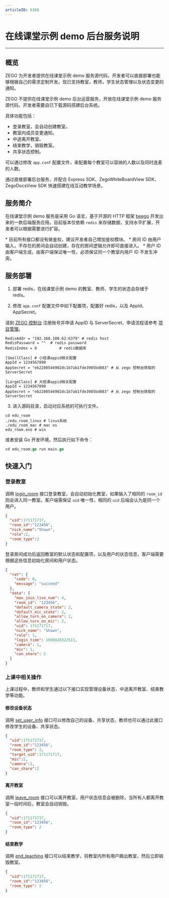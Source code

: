 ```yaml
---
articleID: 6368
---
```

# 在线课堂示例 demo 后台服务说明
---

##  概览

ZEGO 为开发者提供在线课堂示例 demo 服务源代码，开发者可以直接部署也能够根据自己的需求定制开发。现已支持教室，教师，学生状态管理以及状态变更的通知。

<Warning title="注意">

ZEGO 不提供在线课堂示例 demo 后台运营服务，开放在线课堂示例 demo 服务源代码，开发者需要自已下载源码搭建后台系统。  
</Warning>


具体功能包括：

- 登录教室，会自动创建教室。
- 教室内成员变更通知。
- 中途离开教室。
- 结束教学，销毁教室。
- 共享状态控制。

可以通过修改 `app.conf` 配置文件，来配置每个教室可以容纳的人数以及同时连麦的人数。

通过直接部署后台服务，并配合 Express SDK、ZegoWhiteBoardView SDK、ZegoDocsView SDK 快速搭建在线互动教学场景。



##  服务简介

在线课堂示例 demo 服务是采用 Go 语言，基于开源的 HTTP 框架 [beego](https://github.com/astaxie/beego) 开发出来的一款后端服务应用。目前版本仅依赖 `redis` 来存储数据，支持水平扩展，开发者可以根据需要进行扩容。


<Warning title="注意">
* 目前所有接口都没有做鉴权，建议开发者自己增加鉴权模块。  
* 房间 ID 由用户输入，不存在的房间会自动创建，存在的房间逻辑允许即可直接进入。  
* 用户 ID 由客户端生成，由客户端保证唯一性，必须保证同一个教室内用户 ID 不发生冲突。  
</Warning>


##  服务部署

1. 部署 redis，在线课堂示例 demo 的教室、教师、学生的状态会存储于 redis。

2. 修改 `app.conf` 配置文件中如下配置项，配置好 redis，以及 AppId、AppSecret。

<Note title="说明">

请到 [ZEGO 控制台](https://console-express.zego.im/account/login) 注册账号并申请 AppID 与 ServerSecret，申请流程请参考 [项目管理](https://doc-zh.zego.im/zh/1265.html)。  
</Note>

```
RedisAddr = "192.168.100.62:6379" # redis host
RedisPassword = ""	# redis password
RedisIndex = 8			# redis数据库

[SmallClass] # 小班课appid相关配置
AppId = 1234567890
AppSecret = "eb2280544902dc1b7ab1fde3985bd083" # 从 zego 控制台获取的 ServerSecret

[LargeClass] # 大班课appid相关配置
AppId = 1234567890
AppSecret = "eb2280544902dc1b7ab1fde3985bd083" # 从 zego 控制台获取的 ServerSecret
```

3. 进入源码目录，启动对应系统的可执行文件。

```
cd edu_room
./edu_room_linux # linux系统
./edu_room_mac # mac os
edu_room.exe # win
```
或者安装 Go 开发环境，然后执行如下命令：

```go
cd edu_room;go run main.go
```



## 快速入门

### 登录教室

调用 [login_room](/large-class/server-api/login-room) 接口登录教室，会自动初始化教室，如果输入了相同的 `room_id` 则会进入同一教室。客户端需保证 `uid` 唯一性，相同的 `uid` 后端会认为是同一个用户。


```json
{
  "uid":171171717,
  "room_id":"123456",
  "nick_name":"Shawn",
  "role":2,
  "room_type":2
}
```


登录房间成功后返回教室的默认状态和配置项，以及用户的状态信息，客户端需要根据这些信息初始化房间和用户状态。


```json
{
  "ret": {
    "code": 0,
    "message": "succeed"
  },
  "data": {
    "max_join_live_num": 4,
    "room_id": "123456",
    "default_camera_state": 2,
    "default_mic_state": 2,
    "allow_turn_on_camera": 2,
    "allow_turn_on_mic": 2,
    "uid": 171171717,
    "nick_name": "Shawn",
    "role": 1,
    "login_time": 1600920322511,
    "camera": 1,
    "mic": 1,
    "can_share": 2
  }
}
```


### 上课中相关操作

上课过程中，教师和学生通过以下接口实现管理设备状态、中途离开教室、结束教学等功能。

#### 修改设备状态

调用 [set_user_info](/large-class/server-api/set-user-info) 接口可以修改自己的设备、共享状态，教师也可以通过此接口修改学生的设备、共享状态。

```json
{
  "uid":171171717,
  "room_id":"123456",
  "room_type": 2,
  "target_uid":171171717,
  "mic":2,
  "camera":2,
  "can_share":2
}
```


#### 离开教室

调用 [leave_room](/large-class/server-api/leave-room) 接口可以离开教室，用户状态信息会被删除，当所有人都离开教室一段时间后，教室会自动销毁。


```json
{
  "uid":171171717,
  "room_id":"123456",
  "room_type": 2
}
```

#### 结束教学

调用 [end_teaching](/large-class/server-api/end-teaching) 接口可以结束教学，将教室内所有用户踢出教室，然后立即销毁教室。

```json
{
  "uid":171171717,
  "room_id":"123456",
  "room_type": 2
}
```
